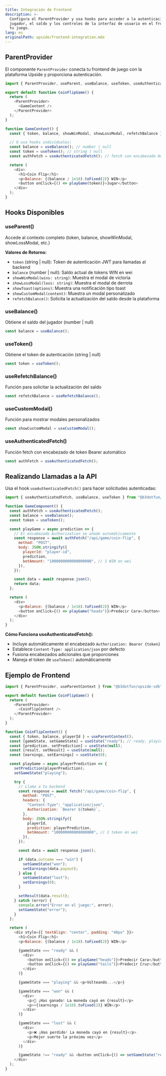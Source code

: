 ```yaml
---
title: Integración de Frontend
description: >-
  Configura el ParentProvider y usa hooks para acceder a la autenticación del
  jugador, el saldo y los controles de la interfaz de usuario en el frontend de
  tu juego.
lang: es
originalPath: upside/frontend-integration.mdx
---
```

## ParentProvider

El componente `ParentProvider` conecta tu frontend de juego con la plataforma Upside y proporciona autenticación.

```javascript
import { ParentProvider, useParent, useBalance, useToken, useAuthenticatedFetch } from "@b3dotfun/upside-sdk";

export default function CoinFlipGame() {
  return (
    <ParentProvider>
      <GameContent />
    </ParentProvider>
  );
}

function GameContent() {
  const { token, balance, showWinModal, showLossModal, refetchBalance } = useParent();

  // O usa hooks individuales:
  const balance = useBalance(); // number | null
  const token = useToken(); // string | null
  const authFetch = useAuthenticatedFetch(); // fetch con encabezado Authorization

  return (
    <div>
      <h1>Coin Flip</h1>
      <p>Balance: {(balance / 1e18).toFixed(2)} WIN</p>
      <button onClick={() => playGame(token)}>Jugar</button>
    </div>
  );
}
```

## Hooks Disponibles

### useParent()

Accede al contexto completo (token, balance, showWinModal, showLossModal, etc.)

**Valores de Retorno:**

- `token` (string | null): Token de autenticación JWT para llamadas al backend
- `balance` (number | null): Saldo actual de tokens WIN en wei
- `showWinModal(wins: string)`: Muestra el modal de victoria
- `showLossModal(loss: string)`: Muestra el modal de derrota
- `showToast(options)`: Muestra una notificación tipo toast
- `showCustomModal(content)`: Muestra un modal personalizado
- `refetchBalance()`: Solicita la actualización del saldo desde la plataforma

### useBalance()

Obtiene el saldo del jugador (number | null)

```javascript
const balance = useBalance();
```

### useToken()

Obtiene el token de autenticación (string | null)

```javascript
const token = useToken();
```

### useRefetchBalance()

Función para solicitar la actualización del saldo

```javascript
const refetchBalance = useRefetchBalance();
```

### useCustomModal()

Función para mostrar modales personalizados

```javascript
const showCustomModal = useCustomModal();
```

### useAuthenticatedFetch()

Función fetch con encabezado de token Bearer automático

```javascript
const authFetch = useAuthenticatedFetch();
```

## Realizando Llamadas a la API

Usa el hook `useAuthenticatedFetch()` para hacer solicitudes autenticadas:

```javascript
import { useAuthenticatedFetch, useBalance, useToken } from "@b3dotfun/upside-sdk";

function GameComponent() {
  const authFetch = useAuthenticatedFetch();
  const balance = useBalance();
  const token = useToken();

  const playGame = async prediction => {
    // El encabezado Authorization se añade automáticamente
    const response = await authFetch("/api/game/coin-flip", {
      method: "POST",
      body: JSON.stringify({
        playerId: "player-id",
        prediction,
        betAmount: "1000000000000000000", // 1 WIN en wei
      }),
    });

    const data = await response.json();
    return data;
  };

  return (
    <div>
      <p>Balance: {(balance / 1e18).toFixed(2)} WIN</p>
      <button onClick={() => playGame("heads")}>Predecir Cara</button>
    </div>
  );
}
```

**Cómo Funciona useAuthenticatedFetch():**

- Incluye automáticamente el encabezado `Authorization: Bearer {token}`
- Establece `Content-Type: application/json` por defecto
- Fusiona encabezados adicionales que proporciones
- Maneja el token de `useToken()` automáticamente

## Ejemplo de Frontend

```javascript
import { ParentProvider, useParentContext } from "@b3dotfun/upside-sdk";

export default function CoinFlipGame() {
  return (
    <ParentProvider>
      <CoinFlipContent />
    </ParentProvider>
  );
}

function CoinFlipContent() {
  const { token, balance, playerId } = useParentContext();
  const [gameState, setGameState] = useState("ready"); // ready, playing, won, lost
  const [prediction, setPrediction] = useState(null);
  const [result, setResult] = useState(null);
  const [earnings, setEarnings] = useState(0);

  const playGame = async playerPrediction => {
    setPrediction(playerPrediction);
    setGameState("playing");

    try {
      // Llama a tu backend
      const response = await fetch("/api/game/coin-flip", {
        method: "POST",
        headers: {
          "Content-Type": "application/json",
          Authorization: `Bearer ${token}`,
        },
        body: JSON.stringify({
          playerId,
          prediction: playerPrediction,
          betAmount: "100000000000000000", // 1 token en wei
        }),
      });

      const data = await response.json();

      if (data.outcome === "win") {
        setGameState("won");
        setEarnings(data.payout);
      } else {
        setGameState("lost");
        setEarnings(0);
      }

      setResult(data.result);
    } catch (error) {
      console.error("Error en el juego:", error);
      setGameState("error");
    }
  };

  return (
    <div style={{ textAlign: "center", padding: "40px" }}>
      <h1>Coin Flip</h1>
      <p>Balance: {(balance / 1e18).toFixed(2)} WIN</p>

      {gameState === "ready" && (
        <div>
          <button onClick={() => playGame("heads")}>Predecir Cara</button>
          <button onClick={() => playGame("tails")}>Predecir Cruz</button>
        </div>
      )}

      {gameState === "playing" && <p>Volteando...</p>}

      {gameState === "won" && (
        <div>
          <p>🎉 ¡Has ganado! La moneda cayó en {result}</p>
          <p>+{(earnings / 1e18).toFixed(2)} WIN</p>
        </div>
      )}

      {gameState === "lost" && (
        <div>
          <p>❌ ¡Has perdido! La moneda cayó en {result}</p>
          <p>Mejor suerte la próxima vez</p>
        </div>
      )}

      {gameState !== "ready" && <button onClick={() => setGameState("ready")}>Jugar de Nuevo</button>}
    </div>
  );
}
```
